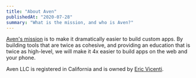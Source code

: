 ```yaml
---
title: "About Aven"
publishedAt: "2020-07-28"
summary: "What is the mission, and who is Aven?"
---
```


[Aven's mission](/) is to make it dramatically easier to build custom apps. By building tools that are twice as cohesive, and providing an education that is twice as high-level, we will make it 4x easier to build apps on the web and your phone.

Aven LLC is registered in California and is owned by [Eric Vicenti](/eric-vicenti).

<!--- © Eric Vicenti 2020. Licensed under Creative Commons BY-NC-SA 4.0 https://creativecommons.org/licenses/by-nc-sa/4.0/ -->
